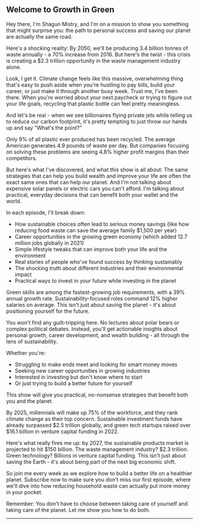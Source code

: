 ## Welcome to Growth in Green

Hey there, I'm Shagun Mistry, and I'm on a mission to show you something that might surprise you: the path to personal success and saving our planet are actually the same road.

<Callout type="alert">
  Here's a shocking reality: By 2050, we'll be producing 3.4 billion tonnes of waste annually - a 70% increase from 2016. But here's the twist - this crisis is creating a $2.3 trillion opportunity in the waste management industry alone.
</Callout>

Look, I get it. Climate change feels like this massive, overwhelming thing that's easy to push aside when you're hustling to pay bills, build your career, or just make it through another busy week. Trust me, I've been there. When you're worried about your next paycheck or trying to figure out your life goals, recycling that plastic bottle can feel pretty meaningless.

And let's be real - when we see billionaires flying private jets while telling us to reduce our carbon footprint, it's pretty tempting to just throw our hands up and say "What's the point?"

<Callout type="insight">
  Only 9% of all plastic ever produced has been recycled. The average American generates 4.9 pounds of waste per day. But companies focusing on solving these problems are seeing 4.8% higher profit margins than their competitors.
</Callout>

But here's what I've discovered, and what this show is all about: The same strategies that can help you build wealth and improve your life are often the exact same ones that can help our planet. And I'm not talking about expensive solar panels or electric cars you can't afford. I'm talking about practical, everyday decisions that can benefit both your wallet and the world.

In each episode, I'll break down:

- How sustainable choices often lead to serious money savings (like how reducing food waste can save the average family $1,500 per year)
- Career opportunities in the growing green economy (which added 12.7 million jobs globally in 2021)
- Simple lifestyle tweaks that can improve both your life and the environment
- Real stories of people who've found success by thinking sustainably
- The shocking truth about different industries and their environmental impact
- Practical ways to invest in your future while investing in the planet

<Callout type="motivation">
  Green skills are among the fastest-growing job requirements, with a 39% annual growth rate. Sustainability-focused roles command 12% higher salaries on average. This isn't just about saving the planet - it's about positioning yourself for the future.
</Callout>

You won't find any guilt-tripping here. No lectures about polar bears or complex political debates. Instead, you'll get actionable insights about personal growth, career development, and wealth building - all through the lens of sustainability.

Whether you're:
- Struggling to make ends meet and looking for smart money moves
- Seeking new career opportunities in growing industries
- Interested in investing but don't know where to start
- Or just trying to build a better future for yourself

This show will give you practical, no-nonsense strategies that benefit both you and the planet.

<Callout type="insight">
  By 2025, millennials will make up 75% of the workforce, and they rank climate change as their top concern. Sustainable investment funds have already surpassed $2.5 trillion globally, and green tech startups raised over $16.1 billion in venture capital funding in 2022.
</Callout>

Here's what really fires me up: by 2027, the sustainable products market is projected to hit $150 billion. The waste management industry? $2.3 trillion. Green technology? Billions in venture capital funding. This isn't just about saving the Earth - it's about being part of the next big economic shift.

So join me every week as we explore how to build a better life on a healthier planet. Subscribe now to make sure you don't miss our first episode, where we'll dive into how reducing household waste can actually put more money in your pocket.

Remember: You don't have to choose between taking care of yourself and taking care of the planet. Let me show you how to do both.

---
